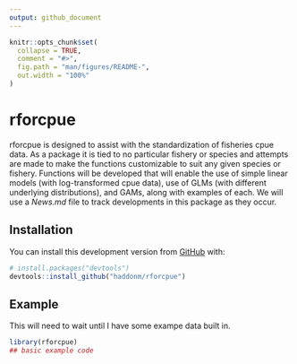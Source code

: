 ```yaml
---
output: github_document
---
```


<!-- README.md is generated from README.Rmd. Please edit that file -->

```r
knitr::opts_chunk$set(
  collapse = TRUE,
  comment = "#>",
  fig.path = "man/figures/README-",
  out.width = "100%"
)
```

# rforcpue

<!-- badges: start -->
<!-- badges: end -->

rforcpue is designed to assist with the standardization of fisheries cpue data. As a package it is tied to no particular fishery or species and attempts are made to make the functions customizable to suit any given species or fishery. Functions will be developed that will enable the use of simple linear models (with log-transformed cpue data), use of GLMs (with different underlying distributions), and GAMs, along with examples of each. We will use a _News.md_ file to track developments in this package as they occur.

## Installation

You can install this development version from [GitHub](https://github.com/) with:

``` r
# install.packages("devtools")
devtools::install_github("haddonm/rforcpue")
```
## Example

This will need to wait until I have some exampe data built in.

```r
library(rforcpue)
## basic example code
```
